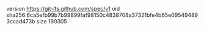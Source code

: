 version https://git-lfs.github.com/spec/v1
oid sha256:6ca5efb99b7b99899faf98150c4838708a37321bfe4b65e095494893ccad473b
size 190305
